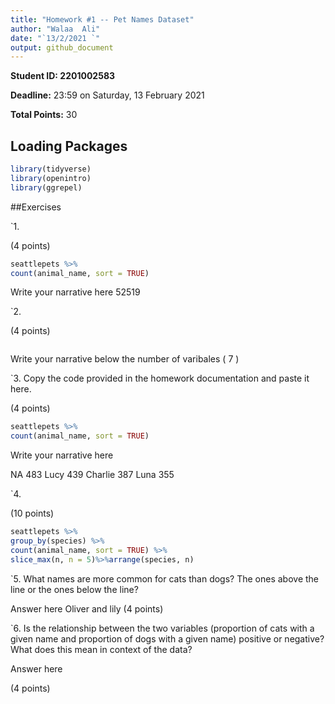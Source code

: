 ```yaml
---
title: "Homework #1 -- Pet Names Dataset"
author: "Walaa  Ali"
date: "`13/2/2021 `"
output: github_document
---
```


**Student ID: 2201002583**

**Deadline:** 23:59 on Saturday, 13 February 2021

**Total Points:** 30


## Loading Packages

```r

library(tidyverse)
library(openintro)
library(ggrepel)
```


##Exercises

`1.  
    

(4 points)
```r
seattlepets %>%
count(animal_name, sort = TRUE)
```
Write your narrative here
52519


`2.

(4 points)

```r

```
Write your narrative below
the number of varibales ( 7 )

`3. Copy the code provided in the homework documentation and paste it here. 

(4 points)

```r
seattlepets %>%
count(animal_name, sort = TRUE)
```
Write your narrative here

 NA            483
 Lucy          439
 Charlie       387
 Luna          355

`4.

(10 points)

```r
seattlepets %>%
group_by(species) %>%
count(animal_name, sort = TRUE) %>%
slice_max(n, n = 5)%>%arrange(species, n)
```

`5.  What names are more common for cats than dogs? The ones above the line or the ones below the line?

Answer here
Oliver and lily 
(4 points)

`6. Is the relationship between the two variables (proportion of cats with a given name and proportion of dogs with a given name) positive or negative? What does this mean in context of the data?

Answer here

(4 points)